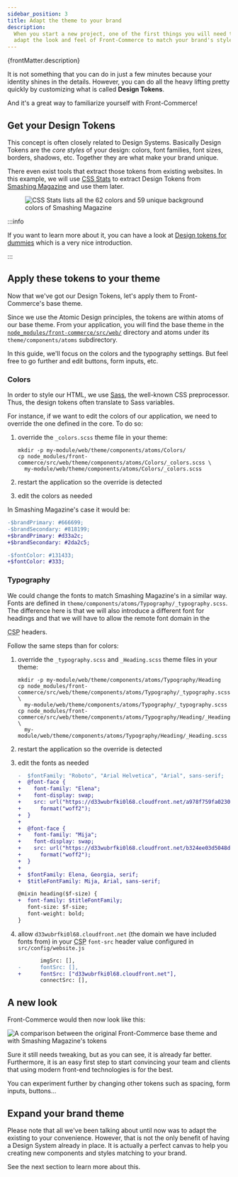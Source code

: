 ```yaml
---
sidebar_position: 3
title: Adapt the theme to your brand
description:
  When you start a new project, one of the first things you will need to do is
  adapt the look and feel of Front-Commerce to match your brand's style.
---
```


<p>{frontMatter.description}</p>


It is not something that you can do in just a few minutes because your identity
shines in the details. However, you can do all the heavy lifting pretty quickly
by customizing what is called **Design Tokens**.

And it's a great way to familiarize yourself with Front-Commerce!

## Get your Design Tokens

This concept is often closely related to Design Systems. Basically Design Tokens
are the _core styles_ of your design: colors, font families, font sizes,
borders, shadows, etc. Together they are what make your brand unique.

There even exist tools that extract those tokens from existing websites. In this
example, we will use [CSS Stats](https://cssstats.com/) to extract Design Tokens
from [Smashing Magazine](https://www.smashingmagazine.com/) and use them later.

<Figure caption="Here is an example with the awesome Smashing Magazine website">

![CSS Stats lists all the 62 colors and 59 unique background colors of Smashing Magazine](./assets/smashingmagazine-cssstats.png)

</Figure>

:::info

If you want to learn more about it, you can have a look at
[Design tokens for dummies](https://uxdesign.cc/design-tokens-for-dummies-8acebf010d71)
which is a very nice introduction.

:::

## Apply these tokens to your theme

Now that we've got our Design Tokens, let's apply them to Front-Commerce's base
theme.

Since we use the Atomic Design principles, the tokens are within atoms of our
base theme. From your application, you will find the base theme in the
[`node_modules/front-commerce/src/web/`](https://gitlab.com/front-commerce/front-commerce/tree/main/src/web)
directory and atoms under its `theme/components/atoms` subdirectory.

In this guide, we'll focus on the colors and the typography settings. But feel
free to go further and edit buttons, form inputs, etc.

### Colors

In order to style our HTML, we use [Sass](https://sass-lang.com/), the
well-known CSS preprocessor. Thus, the design tokens often translate to Sass
variables.

For instance, if we want to edit the colors of our application, we need to
override the one defined in the core. To do so:

1.  override the `_colors.scss` theme file in your theme:

    ```shell title="theme/components/atoms/Colors/_colors.scss"
    mkdir -p my-module/web/theme/components/atoms/Colors/
    cp node_modules/front-commerce/src/web/theme/components/atoms/Colors/_colors.scss \
      my-module/web/theme/components/atoms/Colors/_colors.scss
    ```

2.  restart the application so the override is detected
3.  edit the colors as needed

In Smashing Magazine's case it would be:

```diff title="my-module/web/theme/components/atoms/Colors/_colors.scss"
-$brandPrimary: #666699;
-$brandSecondary: #818199;
+$brandPrimary: #d33a2c;
+$brandSecondary: #2da2c5;

-$fontColor: #131433;
+$fontColor: #333;
```

### Typography

We could change the fonts to match Smashing Magazine's in a similar way. Fonts
are defined in `theme/components/atoms/Typography/_typography.scss`. The
difference here is that we will also introduce a different font for headings and
that we will have to allow the remote font domain in the

<abbr title="Content Security Policy">CSP</abbr> headers.

Follow the same steps than for colors:

1. override the `_typography.scss` and `_Heading.scss` theme files in your
   theme:

   ```shell
   mkdir -p my-module/web/theme/components/atoms/Typography/Heading
   cp node_modules/front-commerce/src/web/theme/components/atoms/Typography/_typography.scss \
     my-module/web/theme/components/atoms/Typography/_typography.scss
   cp node_modules/front-commerce/src/web/theme/components/atoms/Typography/Heading/_Heading.scss \
     my-module/web/theme/components/atoms/Typography/Heading/_Heading.scss
   ```

2. restart the application so the override is detected
3. edit the fonts as needed

   ```diff title="my-module/web/theme/components/atoms/Typography/_typography.scss"
   -  $fontFamily: "Roboto", "Arial Helvetica", "Arial", sans-serif;
   +  @font-face {
   +    font-family: "Elena";
   +    font-display: swap;
   +    src: url("https://d33wubrfki0l68.cloudfront.net/a978f759fa0230c1e590d1bdb5a1c03ceb538cec/fed6b/fonts/elenawebregular/elenawebregular.woff2")
   +      format("woff2");
   +  }
   +
   +  @font-face {
   +    font-family: "Mija";
   +    font-display: swap;
   +    src: url("https://d33wubrfki0l68.cloudfront.net/b324ee03d5048d2d1831100e323b0b6336ffce68/0445e/fonts/mijaregular/mija_regular-webfont.woff2")
   +      format("woff2");
   +  }
   +
   +  $fontFamily: Elena, Georgia, serif;
   +  $titleFontFamily: Mija, Arial, sans-serif;
   ```

   ```diff title="my-module/web/theme/components/atoms/Typography/Heading/_Heading.scss"
   @mixin heading($f-size) {
   +  font-family: $titleFontFamily;
      font-size: $f-size;
      font-weight: bold;
   }
   ```

4. allow `d33wubrfki0l68.cloudfront.net` (the domain we have included fonts
   from) in your <abbr title="Content Security Policy">CSP</abbr> `font-src`
   header value configured in `src/config/website.js`

   ```diff title="my-module/config/website.js"
          imgSrc: [],
   -      fontSrc: [],
   +      fontSrc: ["d33wubrfki0l68.cloudfront.net"],
          connectSrc: [],
   ```

## A new look

Front-Commerce would then now look like this:

<!-- TODO - add updated image -->

![A comparison between the original Front-Commerce base theme and with Smashing Magazine's tokens](./assets/design-tokens-page.png)

Sure it still needs tweaking, but as you can see, it is already far better.
Furthermore, it is an easy first step to start convincing your team and clients
that using modern front-end technologies is for the best.

You can experiment further by changing other tokens such as spacing, form
inputs, buttons…

## Expand your brand theme

Please note that all we've been talking about until now was to adapt the
existing to your convenience. However, that is not the only benefit of having a
Design System already in place. It is actually a perfect canvas to help you
creating new components and styles matching to your brand.

See the next section to learn more about this.
